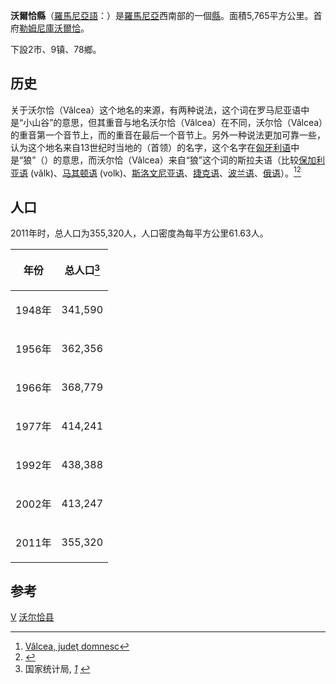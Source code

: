 <!--[[File:Valcea.png|right]]-->
{{Romanian counties infobox
|name=Vâlcea
|map=Valcea.png
|coa=CoAValceaCounty.png
|Historic region=瓦拉几亚
|lDevelopment region=[[西南_(發展區)|西南]]
|capital=Râmnicu Vâlcea
|ind=VL
|population=416,908
|asof=2004
|density=71,7
|area=5,765
|webc=http://www.cjvalcea.ro/
|webp=http://www.prefecturavalcea.ro/
|telpref=50
}}
'''沃爾恰縣'''（[[羅馬尼亞語|羅馬尼亞語]]：'''{{lang|ro|Judeţul Vâlcea}}'''）是[[羅馬尼亞|羅馬尼亞]]西南部的一個[[羅馬尼亞行政區劃|縣]]。面積5,765平方公里。首府[[勒姆尼庫沃爾恰|勒姆尼庫沃爾恰]]。

下設2市、9镇、78鄉。

==历史==
关于沃尔恰（Vâlcea）这个地名的来源，有两种说法，{{lang|ro|vâlcea}}这个词在罗马尼亚语中是“小山谷”的意思，但其重音与地名沃尔恰（Vâlcea）在不同，沃尔恰（Vâlcea）的重音第一个音节上，而{{lang|ro|vâlcea}}的重音在最后一个音节上。另外一种说法更加可靠一些，认为这个地名来自13世纪时当地的{{link-en|克内兹|Knez}}（首领）{{link-ro|法尔卡什|Farcaș}}的名字，这个名字在[[匈牙利语|匈牙利语]]中是“狼”（{{lang|hu|farkas}}）的意思，而沃尔恰（Vâlcea）来自“狼”这个词的斯拉夫语（比较[[保加利亚语|保加利亚语]]{{lang|bg|вълк}} (vǎlk)、[[马其顿语|马其顿语]]{{lang|mk|волк}} (volk)、[[斯洛文尼亚语|斯洛文尼亚语]]{{lang|sl|vȏłk}}、[[捷克语|捷克语]]{{lang|cs|vlk}}、[[波兰语|波兰语]]{{lang|pl|wilk}}、[[俄语|俄语]]{{lang|ru|волк}}）。<ref>[http://www.agerpres.ro/social/2014/08/13/destinatie-romania-valcea-judet-domnesc-judetul-celor-trei-necropole-voievodale-13-18-53 Vâlcea, judeţ domnesc]</ref><ref name='Makkai'>{{cite book | last = Makkai | first = László | title = From the Hungarian conquest to the Mongol invasion}}</ref>

==人口==
2011年时，总人口为355,320人，人口密度為每平方公里61.63人。

{| class="wikitable"
! 年份
! 总人口<ref>国家统计局, ''[http://www.insse.ro/cms/files/pdf/ro/cap2.pdf] {{WebCite|url=https://www.webcitation.org/6Ha5CW5Pc?url=http://www.insse.ro/cms/files/pdf/ro/cap2.pdf |date=20130623032055 |dateformat=iso }}''</ref>
|- 
| 1948年
| 341,590
|- 
| 1956年
| 362,356
|- 
| 1966年
| 368,779
|- 
| 1977年
| 414,241
|- 
| 1992年
| 438,388
|- 
| 2002年
| 413,247
|-
| 2011年
| 355,320
|}

==参考==
{{reflist}}

{{羅馬尼亞行政區劃}}

{{Vâlcea County}}

[[Category:罗马尼亚行政区划|V]]
[[Category:沃尔恰县|]]